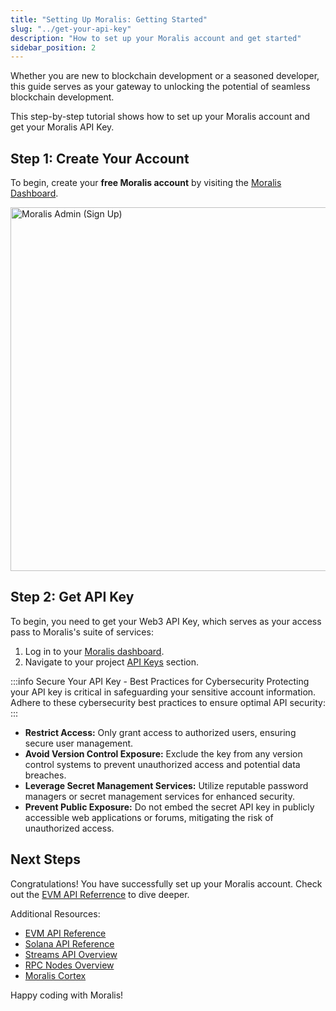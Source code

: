 ```yaml
---
title: "Setting Up Moralis: Getting Started"
slug: "../get-your-api-key"
description: "How to set up your Moralis account and get started"
sidebar_position: 2
---
```


Whether you are new to blockchain development or a seasoned developer, this guide serves as your gateway to unlocking the potential of seamless blockchain development.

This step-by-step tutorial shows how to set up your Moralis account and get your Moralis API Key.


## Step 1: Create Your Account

To begin, create your **free Moralis account** by visiting the [Moralis Dashboard](https://admin.moralis.com/register).

<img loading="eager" alt="Moralis Admin (Sign Up)" src="/img/content/d8b5b3d-Screen_Shot_2022-10-24_at_14.45.21.webp" width="1024" height="582" />

## Step 2: Get API Key

To begin, you need to get your Web3 API Key, which serves as your access pass to Moralis's suite of services:

1. Log in to your [Moralis dashboard](https://admin.moralis.com/).
2. Navigate to your project [API Keys](https://admin.moralis.com/api-keys) section.

:::info Secure Your API Key - Best Practices for Cybersecurity
Protecting your API key is critical in safeguarding your sensitive account information. Adhere to these cybersecurity best practices to ensure optimal API security:
:::

- **Restrict Access:** Only grant access to authorized users, ensuring secure user management.
- **Avoid Version Control Exposure:** Exclude the key from any version control systems to prevent unauthorized access and potential data breaches.
- **Leverage Secret Management Services:** Utilize reputable password managers or secret management services for enhanced security.
- **Prevent Public Exposure:** Do not embed the secret API key in publicly accessible web applications or forums, mitigating the risk of unauthorized access.



## Next Steps

Congratulations! You have successfully set up your Moralis account. Check out the [EVM API Referrence](/web3-data-api/evm/api-reference) to dive deeper.

Additional Resources:


- <a href="/web3-data-api/evm/api-reference">EVM API Reference</a>
- <a href="/web3-data-api/solana/api-reference">Solana API Reference</a>
- <a href="/streams-api/evm">Streams API Overview</a>
- <a href="/rpc-nodes">RPC Nodes Overview</a>
- <a href="/cortex">Moralis Cortex</a>


Happy coding with Moralis!
